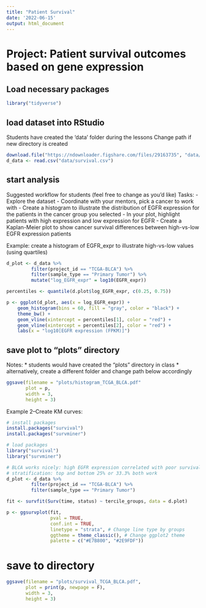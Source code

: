```yaml
---
title: "Patient Survival"
date: '2022-06-15'
output: html_document
---
```


# Project: Patient survival outcomes based on gene expression

## Load necessary packages

```r
library("tidyverse")
```

## load dataset into RStudio

Students have created the 'data' folder during the lessons
Change path if new directory is created

```r
download.file("https://ndownloader.figshare.com/files/29163735", "data/survival.csv")
d_data <- read.csv("data/survival.csv") 
```

## start analysis

Suggested workflow for students (feel free to change as you'd like)
Tasks:
- Explore the dataset
- Coordinate with your mentors, pick a cancer to work with
- Create a histogram to illustrate the distribution of EGFR expression for the patients in the cancer group you selected
- In your plot, highlight patients with high expression and low expression for EGFR
- Create a Kaplan-Meier plot to show cancer survival differences between high-vs-low EGFR expression patients

Example: create a histogram of EGFR_expr to illustrate high-vs-low values (using quartiles)

```r
d_plot <- d_data %>% 
         filter(project_id == "TCGA-BLCA") %>% 
         filter(sample_type == "Primary Tumor") %>% 
         mutate("log_EGFR_expr" = log10(EGFR_expr))

percentiles <- quantile(d.plot$log_EGFR_expr, c(0.25, 0.75))

p <- ggplot(d_plot, aes(x = log_EGFR_expr)) +
    geom_histogram(bins = 60, fill = "gray", color = "black") +
    theme_bw() +
    geom_vline(xintercept = percentiles[1], color = "red") +
    geom_vline(xintercept = percentiles[2], color = "red") +
    labs(x = "log10[EGFR expression (FPKM)]")
```

## save plot to "plots" directory

Notes:
* students would have created the "plots" directory in class
* alternatively, create a different folder and change path below accordingly

```r
ggsave(filename = "plots/histogram_TCGA_BLCA.pdf"
       plot = p,
       width = 3,
       height = 3)
```

Example 2--Create KM curves:

```r
# install packages
install.packages("survival")
install.packages("survminer")

# load packages
library("survival")
library("survminer")
```

```r
# BLCA works nicely: high EGFR expression correlated with poor survival outcomes
# stratification: top and bottom 25% or 33.3% both work
d_plot <- d_data %>% 
         filter(project_id == "TCGA-BLCA") %>% 
         filter(sample_type == "Primary Tumor")

fit <- survfit(Surv(time, status) ~ tercile_groups, data = d.plot)

p <- ggsurvplot(fit,
                pval = TRUE, 
                conf.int = TRUE,
                linetype = "strata", # Change line type by groups
                ggtheme = theme_classic(), # Change ggplot2 theme
                palette = c("#E7B800", "#2E9FDF"))
```

# save to directory

```r
ggsave(filename = "plots/survival_TCGA_BLCA.pdf",
       plot = print(p, newpage = F),
       width = 3,
       height = 3)
```
